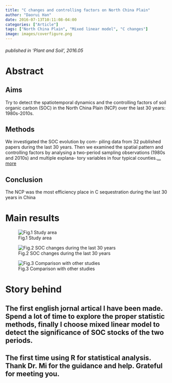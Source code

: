 ```yaml
---
title: "C changes and controlling factors on North China Plain"
author: "Daorui Han"
date: 2016-07-13T10:11:08-04:00
categories: ["Article"]
tags: ["North China Plain", "Mixed linear model", "C changes"]
image: images/coverfigure.png
---
```

###### published in *'Plant and Soil'*, 2016.05

# Abstract 

## Aims
Try to detect the spatiotemporal dynamics and the
controlling factors of soil organic carbon (SOC) in the
North China Plain (NCP) over the last 30 years:
1980s-2010s.    

## Methods 
We investigated the SOC evolution by com-
piling data from 32 published papers during the last
30 years. Then we examined the spatial pattern and
controlling factors by analysing a two-period sampling
observations (1980s and 2010s) and multiple explana-
tory variables in four typical counties.[... more](https://link.springer.com/article/10.1007/s11104-016-2803-7)

## Conclusion 
The NCP was the most efficiency place in C sequestration during the last 30 years in China

# Main results 
![Fig.1 Study area](images/coverfigure.png 'study area')

![Fig.2 SOC changes during the last 30 years](images/figure1.png "SOC change")

![Fig.3 Comparison with other studies](images/figu3.png "comparison")


# Story behind 

## The first english jornal artical I have been made. Spend a lot of time to explore the proper statistic methods, finally I choose mixed linear model to detect the significance of SOC stocks of the two periods.    

## The first time using R for statistical analysis. Thank Dr. Mi for the guidance and help. Grateful for meeting you. 








